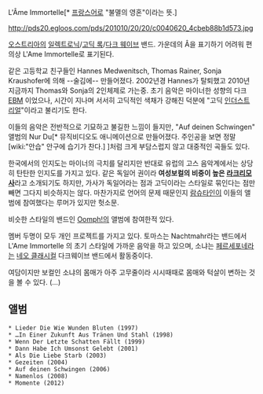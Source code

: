 L'Âme Immortelle[* [[프랑스어]]로 "불멸의 영혼"이라는 뜻.]

http://pds20.egloos.com/pds/201010/20/20/c0040620_4cbeb88b1d573.jpg

[[오스트리아]]의 [[일렉트로닉]]/[[고딕 록]]/[[다크 웨이브]] 밴드.
가운데의 Â을 표기하기 어려워 편의상 L'Ame Immortelle로 표기된다.

같은 고등학교 친구들인 Hannes Medwenitsch, Thomas Rainer, Sonja Kraushofer에 의해 --술김에-- 만들어졌다. 2002년경 Hannes가 탈퇴했고 2010년 지금까지 Thomas와 Sonja의 2인체제로 가는중. 초기 음악은 마이너한 성향의 다크 [[EBM]] 이었으나, 시간이 지나며 서서히 고딕적인 색채가 강해진 덕분에 "고딕 [[인더스트리얼]]"이라고 불리기도 한다.

이들의 음악은 전반적으로 기묘하고 불길한 느낌이 들지만, "Auf deinen Schwingen" 앨범의 Nur Du[* 뮤직비디오도 애니메이션으로 만들어졌다. 주인공을 보면 정말 [wiki:"안습" 안구에 습기가 찬다.] ]처럼 크게 부담스럽지 않고 대중적인 곡들도 있다.

한국에서의 인지도는 마이너의 극치를 달리지만 반대로 유럽의 고스 음악계에서는 상당히 탄탄한 인지도를 가지고 있다. 같은 독일어 권이라 '''여성보컬의 비중이 높은 [[라크리모사]]'''라고 소개되기도 하지만, 가사가 독일어라는 점과 고딕이라는 스타일로 묶인다는 점만 빼면 그다지 비슷하지는 않다. 마찬가지로 언어의 문제 때문인지 [[람슈타인]]이 이들의 앨범에 참여했다는 루머가 있지만 헛소문.



{{{#!html
<iframe width="420" height="315" src="http://www.youtube.com/embed/RBGH0w6V8RA" frameborder="0" allowfullscreen></iframe>
}}}

비슷한 스타일의 밴드인 [[Oomph!]]의 앨범에 참여한적 있다.

멤버 두명이 모두 개인 프로젝트를 가지고 있다. 토마스는 Nachtmahr라는 밴드에서 L'Ame Immortelle 의 초기 스타일에 가까운 음악을 하고 있으며, 소냐는 [[페르세포네]]라는 [[네오 클래시컬]] 다크웨이브 밴드에서 활동중이다.


여담이지만 보컬인 소냐의 몸매가 아주 고무줄이라 시시때때로 몸매와 턱살이 변하는 것을 볼 수 있다. (…)





== 앨범 ==
 * Lieder Die Wie Wunden Bluten (1997)
 * …In Einer Zukunft Aus Tränen Und Stahl (1998)
 * Wenn Der Letzte Schatten Fällt (1999)
 * Dann Habe Ich Umsonst Gelebt (2001)
 * Als Die Liebe Starb (2003)
 * Gezeiten (2004)
 * Auf deinen Schwingen (2006)
 * Namenlos (2008)
 * Momente (2012)
